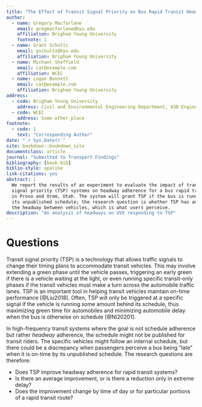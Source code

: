 ```yaml
---
title: "The Effect of Transit Signal Priority on Bus Rapid Transit Headway Adherence"
author:
  - name: Gregory Macfarlane
    email: gregmacfarlane@byu.edu
    affiliation: Brigham Young University
    footnote: 1
  - name: Grant Schultz
    email: gschultz@byu.edu
    affiliation: Brigham Young University
  - name: Michael Sheffield
    email: cat@example.com
    affiliation: WCEC
  - name: Logan Bennett
    email: cat@example.com
    affiliation: Brigham Young University
address:
  - code: Brigham Young University
    address: Civil and Environmental Engineering Department, 430 Engineering Building, Provo, Utah 84602
  - code: WCEC
    address: Some other place
footnote:
  - code: 1
    text: "Corresponding Author"
date: "`r Sys.Date()`"
site: bookdown::bookdown_site
documentclass: article
journal: "Submitted to Transport Findings"
bibliography: [book.bib]
biblio-style: apalike
link-citations: yes
abstract: |
  We report the results of an experiment to evaluate the impact of transit 
  signal priority (TSP) systems on headway adherence for a bus rapid transit (BRT) system
  in Provo and Orem, Utah. The system will grant TSP if the bus is running behind
  its unpublished schedule; the research question is whether TSP has an effect on
  the headway between vehicles, which is what users perceive.
description: "An analysis of headways on UVX responding to TSP"
---
```


# Questions {#intro}

Transit signal priority (TSP) is a technology that allows traffic signals to
change their timing plans to accommodate transit vehicles. This may involve
extending a green phase until the vehicle passes, triggering an early green if
there is a vehicle waiting at the light, or even running specific transit-only
phases if the transit vehicles must make a turn across the automobile traffic lanes.
TSP is an important tool in helping transit vehicles maintain on-time
performance [@Liu2018]. Often, TSP will only be triggered at a specific signal
if the vehicle is running some amount behind its schedule, thus maximizing green
time for automobiles and minimizing automobile delay when the bus is otherwise
on schedule [@NI20201]. 

In high-frequency transit systems where the goal is not schedule adherence but
rather *headway* adherence, the schedule might not be published for transit
riders. The specific vehicles might follow an internal schedule, but there could
be a discrepancy when passengers perceive a bus being "late" when it is on-time
by its unpublished schedule. The research questions are therefore:

  - Does TSP improve headway adherence for rapid transit systems?
  - Is there an average improvement, or is there a reduction only in extreme delay?
  - Does the improvement change by time of day or for particular portions of 
  a rapid transit route?


